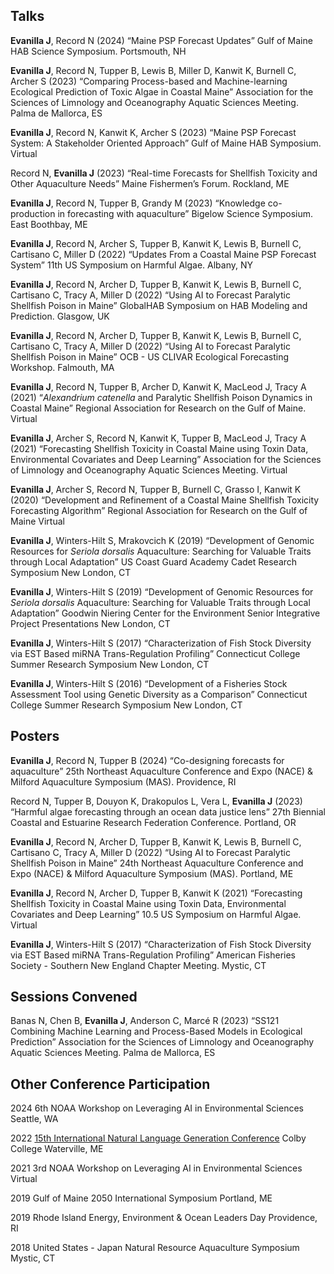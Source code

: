 ## Talks 

**Evanilla J**, Record N (2024) "Maine PSP Forecast Updates" Gulf of Maine HAB Science Symposium. Portsmouth, NH

**Evanilla J**, Record N, Tupper B, Lewis B, Miller D, Kanwit K, Burnell C, Archer S (2023) "Comparing Process-based and Machine-learning Ecological Prediction of Toxic Algae in Coastal Maine" Association for the Sciences of Limnology and Oceanography Aquatic Sciences Meeting. Palma de Mallorca, ES

**Evanilla J**, Record N, Kanwit K, Archer S (2023) "Maine PSP Forecast System: A Stakeholder Oriented Approach" Gulf of Maine HAB Symposium. Virtual

Record N, **Evanilla J** (2023) "Real-time Forecasts for Shellfish Toxicity and Other Aquaculture Needs" Maine Fishermen's Forum. Rockland, ME

**Evanilla J**, Record N, Tupper B, Grandy M (2023) "Knowledge co-production in forecasting with aquaculture" Bigelow Science Symposium. East Boothbay, ME

**Evanilla J**, Record N, Archer S, Tupper B, Kanwit K, Lewis B, Burnell C, Cartisano C, Miller D (2022) "Updates From a Coastal Maine PSP Forecast System" 11th US Symposium on Harmful Algae. Albany, NY

**Evanilla J**, Record N, Archer D, Tupper B, Kanwit K, Lewis B, Burnell C, Cartisano C, Tracy A, Miller D (2022) "Using AI to Forecast Paralytic Shellfish Poison in Maine" GlobalHAB Symposium on HAB Modeling and Prediction. Glasgow, UK

**Evanilla J**, Record N, Archer D, Tupper B, Kanwit K, Lewis B, Burnell C, Cartisano C, Tracy A, Miller D (2022) "Using AI to Forecast Paralytic Shellfish Poison in Maine" OCB - US CLIVAR Ecological Forecasting Workshop. Falmouth, MA

**Evanilla J**, Record N, Tupper B, Archer D, Kanwit K, MacLeod J, Tracy A (2021) "*Alexandrium catenella* and Paralytic Shellfish Poison Dynamics in Coastal Maine" Regional Association for Research on the Gulf of Maine. Virtual

**Evanilla J**, Archer S, Record N, Kanwit K, Tupper B, MacLeod J, Tracy A (2021) "Forecasting Shellfish Toxicity in Coastal Maine using Toxin Data, Environmental Covariates and Deep Learning" Association for the Sciences of Limnology and Oceanography Aquatic Sciences Meeting. Virtual

**Evanilla J**, Archer S, Record N, Tupper B, Burnell C, Grasso I, Kanwit K (2020) "Development and Refinement of a Coastal Maine Shellfish Toxicity Forecasting Algorithm" Regional Association for Research on the Gulf of Maine Virtual

**Evanilla J**, Winters-Hilt S, Mrakovcich K (2019) "Development of Genomic Resources for *Seriola dorsalis* Aquaculture: Searching for Valuable Traits through Local Adaptation" US Coast Guard Academy Cadet Research Symposium New London, CT

**Evanilla J**, Winters-Hilt S (2019) "Development of Genomic Resources for *Seriola dorsalis* Aquaculture: Searching for Valuable Traits through Local Adaptation" Goodwin Niering Center for the Environment Senior Integrative Project Presentations New London, CT

**Evanilla J**, Winters-Hilt S (2017) "Characterization of Fish Stock Diversity via EST Based miRNA Trans-Regulation Profiling" Connecticut College Summer Research Symposium New London, CT

**Evanilla J**, Winters-Hilt S (2016) "Development of a Fisheries Stock Assessment Tool using Genetic Diversity as a Comparison" Connecticut College Summer Research Symposium New London, CT

## Posters

**Evanilla J**, Record N, Tupper B (2024) “Co-designing forecasts for aquaculture” 25th Northeast Aquaculture Conference and Expo (NACE) & Milford Aquaculture Symposium (MAS). Providence, RI

Record N, Tupper B, Douyon K, Drakopulos L, Vera L, **Evanilla J** (2023) “Harmful algae forecasting through an ocean data justice lens” 27th Biennial Coastal and Estuarine Research Federation Conference. Portland, OR

**Evanilla J**, Record N, Archer D, Tupper B, Kanwit K, Lewis B, Burnell C, Cartisano C, Tracy A, Miller D (2022) "Using AI to Forecast Paralytic Shellfish Poison in Maine" 24th Northeast Aquaculture Conference and Expo (NACE) & Milford Aquaculture Symposium (MAS). Portland, ME

**Evanilla J**, Record N, Archer D, Tupper B, Kanwit K (2021) "Forecasting Shellfish Toxicity in Coastal Maine using Toxin Data, Environmental Covariates and Deep Learning" 10.5 US Symposium on Harmful Algae. Virtual

**Evanilla J**, Winters-Hilt S (2017) “Characterization of Fish Stock Diversity via EST Based miRNA Trans-Regulation Profiling” American Fisheries Society - Southern New England Chapter Meeting. Mystic, CT

## Sessions Convened

Banas N, Chen B, **Evanilla J**, Anderson C, Marcé R (2023) “SS121 Combining Machine Learning and Process-Based Models in Ecological Prediction” Association for the Sciences of Limnology and Oceanography Aquatic Sciences Meeting. Palma de Mallorca, ES

## Other Conference Participation

2024 6th NOAA Workshop on Leveraging AI in Environmental Sciences Seattle, WA

2022 [15th International Natural Language Generation Conference](https://inlgmeeting.github.io/hackathons.html) Colby College Waterville, ME

2021 3rd NOAA Workshop on Leveraging AI in Environmental Sciences Virtual

2019 Gulf of Maine 2050 International Symposium Portland, ME

2019 Rhode Island Energy, Environment & Ocean Leaders Day Providence, RI

2018 United States - Japan Natural Resource Aquaculture Symposium Mystic, CT
